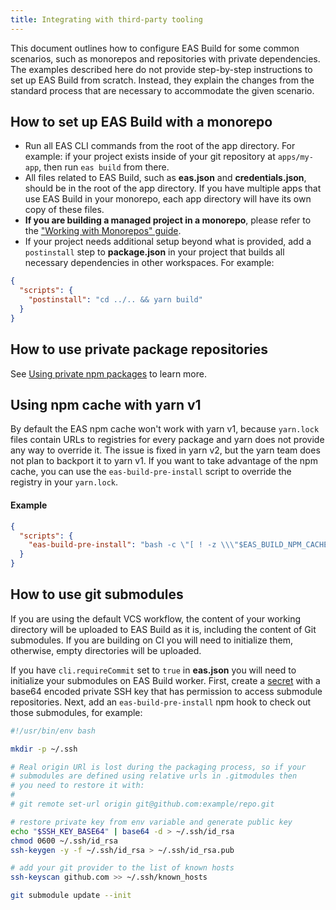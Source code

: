```yaml
---
title: Integrating with third-party tooling
---
```



This document outlines how to configure EAS Build for some common scenarios, such as monorepos and repositories with private dependencies. The examples described here do not provide step-by-step instructions to set up EAS Build from scratch. Instead, they explain the changes from the standard process that are necessary to accommodate the given scenario.

## How to set up EAS Build with a monorepo

- Run all EAS CLI commands from the root of the app directory. For example: if your project exists inside of your git repository at `apps/my-app`, then run `eas build` from there.
- All files related to EAS Build, such as **eas.json** and **credentials.json**, should be in the root of the app directory. If you have multiple apps that use EAS Build in your monorepo, each app directory will have its own copy of these files.
- **If you are building a managed project in a monorepo**, please refer to the ["Working with Monorepos" guide](/guides/monorepos.md).
- If your project needs additional setup beyond what is provided, add a `postinstall` step to **package.json** in your project that builds all necessary dependencies in other workspaces. For example:

```json
{
  "scripts": {
    "postinstall": "cd ../.. && yarn build"
  }
}
```

## How to use private package repositories

See [Using private npm packages](/build-reference/private-npm-packages) to learn more.

## Using npm cache with yarn v1

By default the EAS npm cache won't work with yarn v1, because `yarn.lock` files contain URLs to registries for every package and yarn does not provide any way to override it. The issue is fixed in yarn v2, but the yarn team does not plan to backport it to yarn v1. If you want to take advantage of the npm cache, you can use the `eas-build-pre-install` script to override the registry in your `yarn.lock`.

#### Example

```json
{
  "scripts": {
    "eas-build-pre-install": "bash -c \"[ ! -z \\\"$EAS_BUILD_NPM_CACHE_URL\\\" ] && sed -i -e \\\"s#https://registry.yarnpkg.com#$EAS_BUILD_NPM_CACHE_URL#g\\\" yarn.lock\" || true"
  }
}
```

## How to use git submodules

If you are using the default VCS workflow, the content of your working directory will be uploaded to EAS Build as it is, including the content of Git submodules. If you are building on CI you will need to initialize them, otherwise, empty directories will be uploaded.

If you have `cli.requireCommit` set to `true` in **eas.json** you will need to initialize your submodules on EAS Build worker.
First, create a [secret](/build-reference/variables/#using-secrets-in-environment-variables) with a base64 encoded private SSH key that has permission to access submodule repositories. Next, add an `eas-build-pre-install` npm hook to check out those submodules, for example:

```bash
#!/usr/bin/env bash

mkdir -p ~/.ssh

# Real origin URl is lost during the packaging process, so if your
# submodules are defined using relative urls in .gitmodules then
# you need to restore it with:
#
# git remote set-url origin git@github.com:example/repo.git

# restore private key from env variable and generate public key
echo "$SSH_KEY_BASE64" | base64 -d > ~/.ssh/id_rsa
chmod 0600 ~/.ssh/id_rsa
ssh-keygen -y -f ~/.ssh/id_rsa > ~/.ssh/id_rsa.pub

# add your git provider to the list of known hosts
ssh-keyscan github.com >> ~/.ssh/known_hosts

git submodule update --init
```
